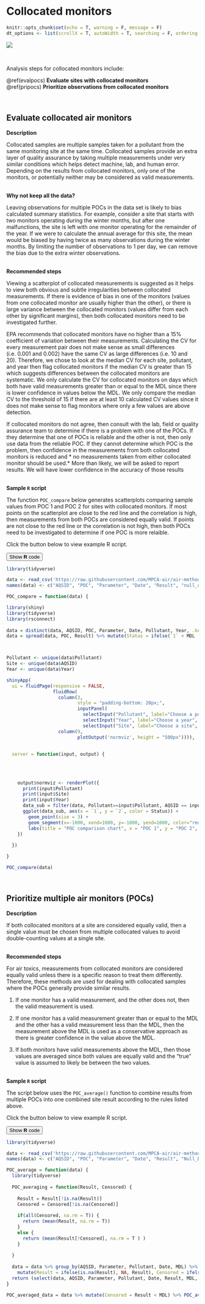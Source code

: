 # Collocated monitors

```r
knitr::opts_chunk$set(echo = T, warning = F, message = F)
dt_options <- list(scrollX = T, autoWidth = T, searching = F, ordering = F, lengthChange = F, paginate = F, info = F)
```

![](https://imgs.xkcd.com/comics/box_plot.png)

<br>

Analysis steps for collocated monitors include:

\@ref(evalpocs) __Evaluate sites with collocated monitors__   
\@ref(pripocs)  __Prioritize observations from collocated monitors__ 

<br>


## Evaluate collocated air monitors {#evalpocs}  

__Description__ 

Collocated samples are multiple samples taken for a pollutant from the same monitoring site at the same time. Collocated samples provide an extra layer of quality assurance by taking multiple measurements under very similar conditions which helps detect machine, lab, and human error. Depending on the results from collocated monitors, only one of the monitors, or potentially neither may be considered as valid measurements.


<br> __Why not keep all the data?__

Leaving observations for multiple POCs in the data set is likely to bias calculated summary statistics. For example, consider a site that starts with two monitors operating during the winter months, but after one malfunctions, the site is left with one monitor operating for the remainder of the year. If we were to calculate the annual average for this site, the mean would be biased by having twice as many observations during the winter months. By limiting the number of observations to 1 per day, we can remove the bias due to the extra winter observations. 


<br> __Recommended steps__   

Viewing a scatterplot of collocated measurements is suggested as it helps to view both obvious and subtle irregularities between collocated measurements. If there is evidence of bias in one of the monitors (values from one collocated monitor are usually higher than the other), or there is large variance between the collocated monitors (values differ from each other by significant margins), then both collocated monitors need to be investigated further.

EPA recommends that collocated monitors have no higher than a 15% coefficient of variation between their measurements. Calculating the CV for every measurement pair does not make sense as small differences (i.e. 0.001 and 0.002) have the same CV as large differences (i.e. 10 and 20). Therefore, we chose to look at the median CV for each site, pollutant, and year then flag collocated monitors if the median CV is greater than 15 which suggests differences between the collocated monitors are systematic. We only calculate the CV for collocated monitors on days which both have valid measurements greater than or equal to the MDL since there is lower confidence in values below the MDL. We only compare the median CV to the threshold of 15 if there are at least 10 calculated CV values since it does not make sense to flag monitors where only a few values are above detection.

If collocated monitors do not agree, then consult with the lab, field or quality assurance team to determine if there is a problem with one of the POCs. If they determine that one of POCs is reliable and the other is not, then only use data from the reliable POC. If they cannot determine which POC is the problem, then confidence in the measurements from both collocated monitors is reduced and * no measurements taken from either collocated monitor should be used.* More than likely, we will be asked to report results. We will have lower confidence in the accuracy of those results
 







<br> __Sample `R` script__ 

The function `POC_compare` below generates scatterplots comparing sample values from POC 1 and POC 2 for sites with collocated monitors. If most points on the scatterplot are close to the red line and the correlation is high, then measurements from both POCs are considered equally valid. If points are not close to the red line or the correlation is not high, then both POCs need to be investigated to determine if one POC is more relaible.

Click the button below to view example R script.

<div class="toggle">
<button class = "btn_code">Show __R__ code</button>


```r
library(tidyverse)

data <- read_csv('https://raw.githubusercontent.com/MPCA-air/air-methods/master/airtoxics_data_2009_2013.csv')
names(data) <- c("AQSID", "POC", "Parameter", "Date", "Result", "null_code", "MDL", "Pollutant", "Year", "cas")

POC_compare = function(data) {

library(shiny)
library(tidyverse)
library(rsconnect)  
  
data = distinct(data, AQSID, POC, Parameter, Date, Pollutant, Year, .keep_all = T) #replace with better cleaning function
data = spread(data, POC, Result) %>% mutate(Status = ifelse(`1` < MDL  & `2` < MDL, "POCs 1 and 2 below MDL", ifelse(`1` < MDL, "POC 1 below MDL", ifelse(`2` < MDL, "POC 2 below MDL", "POCs 1 and 2 above MDL") ) ) ) %>% drop_na(Status)



Pollutant <- unique(data$Pollutant)
Site <- unique(data$AQSID)
Year <- unique(data$Year)

shinyApp(
  ui = fluidPage(responsive = FALSE,
                 fluidRow(
                   column(3,
                          style = "padding-bottom: 20px;",
                          inputPanel(
                            selectInput("Pollutant", label="Choose a pollutant", choices = Pollutant),
                            selectInput("Year", label="Choose a year", choices = Year),
                            selectInput("Site", label="Choose a site", choices = Site))),
                   column(9,
                          plotOutput('normviz', height = "500px")))),
  
  
  server = function(input, output) {
    
    
    
    
    output$normviz <- renderPlot({
      print(input$Pollutant)
      print(input$Site)
      print(input$Year)
      data_sub = filter(data, Pollutant==input$Pollutant, AQSID == input$Site, Year == input$Year)
      ggplot(data_sub, aes(x = `1`, y = `2`, color = Status)) +
        geom_point(size = 3) +
        geom_segment(x=-1000, xend=1000, y=-1000, yend=1000, color="red", size=1) +
        labs(title = "POC comparison chart", x = "POC 1", y = "POC 2", subtitle = paste("Correlation =", round(cor(data_sub$`1`,data_sub$`2`, use = "complete"), 2) ) )
    })
    
  })

}

POC_compare(data)
```  

<br>

## Prioritize multiple air monitors (POCs) {#pripocs}  

__Description__

If both collocated monitors at a site are considered equally valid, then a single value must be chosen from multiple collocated values to avoid double-counting values at a single site.

<br> __Recommended steps__   

For air toxics, measurements from collocated monitors are considered equally valid unless there is a specific reason to treat them differently. Therefore, these methods are used for dealing with collocated samples where the POCs generally provide similar results.

1. If one monitor has a valid measurement, and the other does not, then the valid measurement is used.

2. If one monitor has a valid measurement greater than or equal to the MDL and the other has a valid measurement less than the MDL, then the measurement above the MDL is used as a conservative approach as there is greater confidence in the value above the MDL.

3. If both monitors have valid measurements above the MDL, then those values are averaged since both values are equally valid and the "true" value is assumed to likely be between the two values.

<br> __Sample `R` script__ 

The script below uses the `POC_average()` function to combine results from multiple POCs into one combined site result according to the rules listed above.

Click the button below to view example R script.

<div class="toggle">
<button class = "btn_code">Show __R__ code</button>

```r
library(tidyverse)

data <- read_csv('https://raw.githubusercontent.com/MPCA-air/air-methods/master/airtoxics_data_2009_2013.csv')
names(data) <- c("AQSID", "POC", "Parameter", "Date", "Result", "Null_Data_Code", "MDL", "Pollutant", "Year", "CAS")

POC_average = function(data) {
  library(tidyverse)
  
  POC_averaging = function(Result, Censored) {
    
    Result = Result[!is.na(Result)]
    Censored = Censored[!is.na(Censored)]
    
    if(all(Censored, na.rm = T)) {
      return (mean(Result, na.rm = T))
    }
    else {
      return (mean(Result[!Censored], na.rm = T ) )
    }
    
  }
  
  data = data %>% group_by(AQSID, Parameter, Pollutant, Date, MDL) %>% summarise(Result = POC_averaging(Result, Censored), Censored = all(Censored, na.rm = T) ) %>%
    mutate(Result = ifelse(is.na(Result), NA, Result), Censored = ifelse(is.na(Result), NA, Censored))
  return (select(data, AQSID, Parameter, Pollutant, Date, Result, MDL, Censored) ) %>% ungroup()
}

POC_averaged_data = data %>% mutate(Censored = Result < MDL) %>% POC_average()
```  

 


  